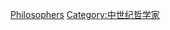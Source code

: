 {{philcentcat|6th}}
{{Commons category|6th-century philosophers}}
{{catmain|中世紀哲學}}
{{portal|哲學}}

[[Category:6世紀學者|Philosophers]]
[[Category:中世纪哲学家|Category:中世纪哲学家]]